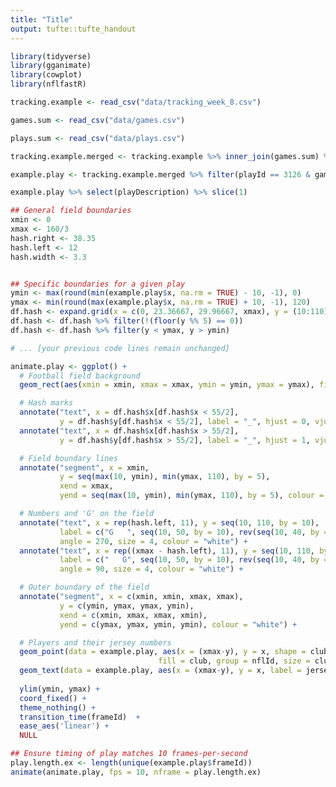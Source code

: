 ```yaml
---
title: "Title"
output: tufte::tufte_handout 
---
```


```r
library(tidyverse)
library(gganimate)
library(cowplot)
library(nflfastR)
```

```r
tracking.example <- read_csv("data/tracking_week_8.csv")

games.sum <- read_csv("data/games.csv") 

plays.sum <- read_csv("data/plays.csv") 

tracking.example.merged <- tracking.example %>% inner_join(games.sum) %>% inner_join(plays.sum) 

example.play <- tracking.example.merged %>% filter(playId == 3126 & gameId == 2022103005)

example.play %>% select(playDescription) %>% slice(1)
```

```r
## General field boundaries
xmin <- 0
xmax <- 160/3
hash.right <- 38.35
hash.left <- 12
hash.width <- 3.3


## Specific boundaries for a given play
ymin <- max(round(min(example.play$x, na.rm = TRUE) - 10, -1), 0)
ymax <- min(round(max(example.play$x, na.rm = TRUE) + 10, -1), 120)
df.hash <- expand.grid(x = c(0, 23.36667, 29.96667, xmax), y = (10:110))
df.hash <- df.hash %>% filter(!(floor(y %% 5) == 0))
df.hash <- df.hash %>% filter(y < ymax, y > ymin)

# ... [your previous code lines remain unchanged]

animate.play <- ggplot() +
  # Football field background
  geom_rect(aes(xmin = xmin, xmax = xmax, ymin = ymin, ymax = ymax), fill = "darkgreen", color = NA) +

  # Hash marks
  annotate("text", x = df.hash$x[df.hash$x < 55/2], 
           y = df.hash$y[df.hash$x < 55/2], label = "_", hjust = 0, vjust = -0.2, colour = "white") + 
  annotate("text", x = df.hash$x[df.hash$x > 55/2], 
           y = df.hash$y[df.hash$x > 55/2], label = "_", hjust = 1, vjust = -0.2, colour = "white") + 

  # Field boundary lines
  annotate("segment", x = xmin, 
           y = seq(max(10, ymin), min(ymax, 110), by = 5), 
           xend = xmax, 
           yend = seq(max(10, ymin), min(ymax, 110), by = 5), colour = "white") + 

  # Numbers and 'G' on the field
  annotate("text", x = rep(hash.left, 11), y = seq(10, 110, by = 10), 
           label = c("G   ", seq(10, 50, by = 10), rev(seq(10, 40, by = 10)), "   G"), 
           angle = 270, size = 4, colour = "white") + 
  annotate("text", x = rep((xmax - hash.left), 11), y = seq(10, 110, by = 10), 
           label = c("   G", seq(10, 50, by = 10), rev(seq(10, 40, by = 10)), "G   "), 
           angle = 90, size = 4, colour = "white") + 

  # Outer boundary of the field
  annotate("segment", x = c(xmin, xmin, xmax, xmax), 
           y = c(ymin, ymax, ymax, ymin), 
           xend = c(xmin, xmax, xmax, xmin), 
           yend = c(ymax, ymax, ymin, ymin), colour = "white") + 

  # Players and their jersey numbers
  geom_point(data = example.play, aes(x = (xmax-y), y = x, shape = club,
                                 fill = club, group = nflId, size = club, colour = club), alpha = 0.7) + 
  geom_text(data = example.play, aes(x = (xmax-y), y = x, label = jerseyNumber), colour = "white", vjust = 0.36, size = 3.5) + 
  
  ylim(ymin, ymax) + 
  coord_fixed() +  
  theme_nothing() + 
  transition_time(frameId)  +
  ease_aes('linear') + 
  NULL

## Ensure timing of play matches 10 frames-per-second
play.length.ex <- length(unique(example.play$frameId))
animate(animate.play, fps = 10, nframe = play.length.ex)
```

